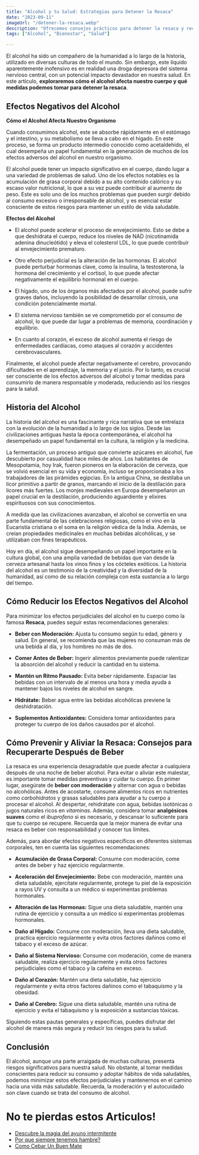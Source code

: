 ```yaml
---
title: "Alcohol y tu Salud: Estrategias para Detener la Resaca"
date: "2023-09-11"
imageUrl: "/detener-la-resaca.webp"
description: "Ofrecemos consejos prácticos para detener la resaca y recuperarte rápidamente después de una noche agitada. Desde hidratación hasta alimentos que ayudan, descubre cómo enfrentar esos molestos síntomas con eficacia."
tags: ["Alcohol", "Bienestar", "Salud"]

---
```


<CustomImage
  src="https://raw.githubusercontent.com/sebiten/posts/main/images/detener-la-resaca.webp"
  alt="Alcohol y tu Salud: Estrategias para Detener la Resaca"
/>

El alcohol ha sido un compañero de la humanidad a lo largo de la historia, utilizado en diversas culturas de todo el mundo. Sin embargo, este líquido aparentemente inofensivo es en realidad una droga depresora del sistema nervioso central, con un potencial impacto devastador en nuestra salud. En este artículo, **exploraremos cómo el alcohol afecta nuestro cuerpo y qué medidas podemos tomar para detener la resaca**.

## Efectos Negativos del Alcohol

**Cómo el Alcohol Afecta Nuestro Organismo**

Cuando consumimos alcohol, este se absorbe rápidamente en el estómago y el intestino, y su metabolismo se lleva a cabo en el hígado. En este proceso, se forma un producto intermedio conocido como acetaldehído, el cual desempeña un papel fundamental en la generación de muchos de los efectos adversos del alcohol en nuestro organismo.

El alcohol puede tener un impacto significativo en el cuerpo, dando lugar a una variedad de problemas de salud. Uno de los efectos notables es la acumulación de grasa corporal debido a su alto contenido calórico y su escaso valor nutricional, lo que a su vez puede contribuir al aumento de peso. Este es solo uno de los muchos problemas que pueden surgir debido al consumo excesivo o irresponsable de alcohol, y es esencial estar consciente de estos riesgos para mantener un estilo de vida saludable.

**Efectos del Alcohol**

- El alcohol puede acelerar el proceso de envejecimiento. Esto se debe a que deshidrata el cuerpo, reduce los niveles de NAD (nicotinamida adenina dinucleótido) y eleva el colesterol LDL, lo que puede contribuir al envejecimiento prematuro.

- Otro efecto perjudicial es la alteración de las hormonas. El alcohol puede perturbar hormonas clave, como la insulina, la testosterona, la hormona del crecimiento y el cortisol, lo que puede afectar negativamente el equilibrio hormonal en el cuerpo.

- El hígado, uno de los órganos más afectados por el alcohol, puede sufrir graves daños, incluyendo la posibilidad de desarrollar cirrosis, una condición potencialmente mortal.

- El sistema nervioso también se ve comprometido por el consumo de alcohol, lo que puede dar lugar a problemas de memoria, coordinación y equilibrio.

- En cuanto al corazón, el exceso de alcohol aumenta el riesgo de enfermedades cardíacas, como ataques al corazón y accidentes cerebrovasculares.

Finalmente, el alcohol puede afectar negativamente el cerebro, provocando dificultades en el aprendizaje, la memoria y el juicio. Por lo tanto, es crucial ser consciente de los efectos adversos del alcohol y tomar medidas para consumirlo de manera responsable y moderada, reduciendo así los riesgos para la salud.

## Historia del Alcohol

La historia del alcohol es una fascinante y rica narrativa que se entrelaza con la evolución de la humanidad a lo largo de los siglos. Desde las civilizaciones antiguas hasta la época contemporánea, el alcohol ha desempeñado un papel fundamental en la cultura, la religión y la medicina.

La fermentación, un proceso antiguo que convierte azúcares en alcohol, fue descubierto por casualidad hace miles de años. Los habitantes de Mesopotamia, hoy Irak, fueron pioneros en la elaboración de cerveza, que se volvió esencial en su vida y economía, incluso se proporcionaba a los trabajadores de las pirámides egipcias. En la antigua China, se destilaba un licor primitivo a partir de granos, marcando el inicio de la destilación para licores más fuertes. Los monjes medievales en Europa desempeñaron un papel crucial en la destilación, produciendo aguardiente y elixires espirituosos con sus conocimientos.

A medida que las civilizaciones avanzaban, el alcohol se convertía en una parte fundamental de las celebraciones religiosas, como el vino en la Eucaristía cristiana o el soma en la religión védica de la India. Además, se creían propiedades medicinales en muchas bebidas alcohólicas, y se utilizaban con fines terapéuticos.

Hoy en día, el alcohol sigue desempeñando un papel importante en la cultura global, con una amplia variedad de bebidas que van desde la cerveza artesanal hasta los vinos finos y los cócteles exóticos. La historia del alcohol es un testimonio de la creatividad y la diversidad de la humanidad, así como de su relación compleja con esta sustancia a lo largo del tiempo.

## Cómo Reducir los Efectos Negativos del Alcohol

Para minimizar los efectos perjudiciales del alcohol en tu cuerpo como la famosa **Resaca**, puedes seguir estas recomendaciones generales:

- **Beber con Moderación:** Ajusta tu consumo según tu edad, género y salud. En general, se recomienda que las mujeres no consuman más de una bebida al día, y los hombres no más de dos.

- **Comer Antes de Beber:** Ingerir alimentos previamente puede ralentizar la absorción del alcohol y reducir la cantidad en tu sistema.

- **Mantén un Ritmo Pausado:** Evita beber rápidamente. Espaciar las bebidas con un intervalo de al menos una hora y media ayuda a mantener bajos los niveles de alcohol en sangre.

- **Hidrátate:** Beber agua entre las bebidas alcohólicas previene la deshidratación.

- **Suplementos Antioxidantes:** Considera tomar antioxidantes para proteger tu cuerpo de los daños causados por el alcohol.

## Cómo Prevenir y Aliviar la Resaca: Consejos para Recuperarte Después de Beber

La resaca es una experiencia desagradable que puede afectar a cualquiera después de una noche de beber alcohol. Para evitar o aliviar este malestar, es importante tomar medidas preventivas y cuidar tu cuerpo. En primer lugar, asegúrate de **beber con moderación** y alternar con agua o bebidas no alcohólicas. Antes de acostarte, consume alimentos ricos en nutrientes como _carbohidratos_ y grasas saludables para ayudar a tu cuerpo a procesar el alcohol. Al despertar, rehidrátate con agua, bebidas isotónicas o jugos naturales ricos en _vitaminas_. Además, considera tomar **analgésicos suaves** como el _ibuprofeno_ si es necesario, y descansar lo suficiente para que tu cuerpo se recupere. Recuerda que la mejor manera de evitar una resaca es beber con responsabilidad y conocer tus límites.

Además, para abordar efectos negativos específicos en diferentes sistemas corporales, ten en cuenta las siguientes recomendaciones:

- **Acumulación de Grasa Corporal:** Consume con moderación, come antes de beber y haz ejercicio regularmente.

- **Aceleración del Envejecimiento:** Bebe con moderación, mantén una dieta saludable, ejercítate regularmente, protege tu piel de la exposición a rayos UV y consulta a un médico si experimentas problemas hormonales.

- **Alteración de las Hormonas:** Sigue una dieta saludable, mantén una rutina de ejercicio y consulta a un médico si experimentas problemas hormonales.

- **Daño al Hígado:** Consume con moderación, lleva una dieta saludable, practica ejercicio regularmente y evita otros factores dañinos como el tabaco y el exceso de azúcar.

- **Daño al Sistema Nervioso:** Consume con moderación, come de manera saludable, realiza ejercicio regularmente y evita otros factores perjudiciales como el tabaco y la cafeína en exceso.

- **Daño al Corazón:** Mantén una dieta saludable, haz ejercicio regularmente y evita otros factores dañinos como el tabaquismo y la obesidad.

- **Daño al Cerebro:** Sigue una dieta saludable, mantén una rutina de ejercicio y evita el tabaquismo y la exposición a sustancias tóxicas.

Siguiendo estas pautas generales y específicas, puedes disfrutar del alcohol de manera más segura y reducir los riesgos para tu salud.

## Conclusión

El alcohol, aunque una parte arraigada de muchas culturas, presenta riesgos significativos para nuestra salud. No obstante, al tomar medidas conscientes para reducir su consumo y adoptar hábitos de vida saludables, podemos minimizar estos efectos perjudiciales y mantenernos en el camino hacia una vida más saludable. Recuerda, la moderación y el autocuidado son clave cuando se trata del consumo de alcohol.

# No te pierdas estos Articulos!

- [Descubre la magia del ayuno intermitente](https://abelardo.blog/posts/ayuno-intermitente)
- [Por que siempre tenemos hambre?](https://abelardo.blog/posts/por-que-siempre-tenemos-hambre) 
- [Como Cebar Un Buen Mate](https://abelardo.blog/posts/como-cebar-un-buen-mate) 